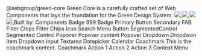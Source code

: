 


<Meta title="Green Design System" id="welcome"  />

<gds-theme>
    <gds-flex flex-direction="column" gap="4xl">
        <gds-flex padding="0 l">
            <gds-flex
                min-width="100%"
                justify-content="center"
                align-items="center"
                flex-direction="column"
                padding="0 l"
                gap="xl">
                <gds-icon-brand-green width="80" height="80"></gds-icon-brand-green>
                <gds-text tag="code" font-size="display-s">
                    <Version pack="@sebgroup/green-core" />
                </gds-text>
                <gds-text tag="code" font-size="display-s">@sebgroup/green-core</gds-text>
                <gds-text font-size="display-xs" text-align="center" text-wrap="balance">Green Core is a carefully crafted set of Web Components that lays the foundation for the Green Design System.</gds-text>
                <gds-flex gap="s">
                    <a target="_blank" href="https://github.com/seb-oss/green/blob/main/LICENSE">
                        <img src="https://img.shields.io/badge/license-Apache2.0-005FAC"/>
                    </a>
                    <a target="_blank" href="https://semver.org/">
                        <img src="https://img.shields.io/badge/semantic%20versioning-006D31"/>
                    </a>
                    <a target="_blank" href="https://nx.dev/">
                        <img src="https://img.shields.io/badge/maintained%20with-nx-006D31"/>
                    </a>
                    <a target="_blank" href="https://github.com/seb-oss/green/blob/main/CONTRIBUTING.md">
                        <img src="https://img.shields.io/badge/PRs-welcome-006D31"/>
                    </a>
                </gds-flex>
                <gds-flex gap="s">
                    <gds-text>Built by:</gds-text>
                    <gds-icon-brand-seb width="40" height="40"></gds-icon-brand-seb>
                </gds-flex>
            </gds-flex>
        </gds-flex>
        <gds-divider opacity="0.2"></gds-divider>
        <gds-flex flex-direction="column" gap="s">
            <gds-text tag="h2">Components</gds-text>
            <gds-grid columns="3" gap="l">
                <gds-card border="4xs/primary" border-radius="s" overflow="hidden" padding="0">
                    <gds-flex flex-direction="column">
                        <gds-flex align-items="center" justify-content="center" padding="l s" background="primary/0.4" min-height="200px" gap="xl">
                            <gds-badge variant="notice">Badge</gds-badge>
                            <gds-badge variant="positive" notification>999<gds-icon-plus-small slot="trail"></gds-icon-plus-small></gds-badge>
                        </gds-flex>
                        <gds-divider padding="s" opacity="0.2"></gds-divider>
                        <Story path="./?path=/docs/docs-components-badge--docs" >
                            <gds-flex padding="s" justify-content="space-between" align-items="center">
                                <gds-text tag="h5">Badge</gds-text>
                                <gds-icon-chevron-right width="16"></gds-icon-chevron-right>
                            </gds-flex>
                        </Story>
                    </gds-flex>
                </gds-card>
                <gds-card border="4xs/primary" border-radius="s" overflow="hidden" padding="0">
                    <gds-flex flex-direction="column">
                        <gds-flex align-items="center" justify-content="center" padding="l s" background="primary/0.4" min-height="200px">
                            <gds-button><gds-icon-credit-card slot="lead"></gds-icon-credit-card>Primary</gds-button>
                        </gds-flex>
                        <gds-divider padding="s" opacity="0.2"></gds-divider>
                        <Story path="./?path=/docs/docs-components-button--docs" >
                            <gds-flex padding="s" justify-content="space-between" align-items="center">
                                <gds-text tag="h5">Button</gds-text>
                                <gds-icon-chevron-right width="16"></gds-icon-chevron-right>
                            </gds-flex>
                        </Story>
                    </gds-flex>
                </gds-card>
                <gds-card border="4xs/primary" border-radius="s" overflow="hidden" padding="0">
                    <gds-flex flex-direction="column">
                        <gds-flex align-items="center" justify-content="center" padding="l s" background="primary/0.4" min-height="200px" position="relative">
                            <gds-fab variant="positive" inset="0" rank="secondary" position="relative">Secondary <gds-signal slot="trail"></gds-signal></gds-fab>
                        </gds-flex>
                        <gds-divider padding="s" opacity="0.2"></gds-divider>
                        <Story path="./?path=/docs/docs-components-button-fab--docs" >
                            <gds-flex padding="s" justify-content="space-between" align-items="center">
                                <gds-text tag="h5">FAB</gds-text>
                                <gds-icon-chevron-right width="16"></gds-icon-chevron-right>
                            </gds-flex>
                        </Story>
                    </gds-flex>
                </gds-card>
                <gds-card border="4xs/primary" border-radius="s" overflow="hidden" padding="0">
                    <gds-flex flex-direction="column">
                        <gds-flex align-items="center" justify-content="center" padding="l s" background="primary/0.4" min-height="200px" position="relative" gap="s">
                            <gds-filter-chips
                                value="chips, filter"
                                label="Pick news channel"
                            >
                                <gds-filter-chip value="filter">Filter</gds-filter-chip>
                                <gds-filter-chip value="chips">Chips</gds-filter-chip>
                            </gds-filter-chips>
                        </gds-flex>
                        <gds-divider padding="s" opacity="0.2"></gds-divider>
                        <Story path="./?path=/docs/docs-components-filter-chips--docs" >
                            <gds-flex padding="s" justify-content="space-between" align-items="center">
                                <gds-text tag="h5">Filter Chips</gds-text>
                                <gds-icon-chevron-right width="16"></gds-icon-chevron-right>
                            </gds-flex>
                        </Story>
                    </gds-flex>
                </gds-card>
                <gds-card border="4xs/primary" border-radius="s" overflow="hidden" padding="0">
                    <gds-flex flex-direction="column">
                        <gds-flex align-items="center" justify-content="center" padding="l s" background="primary/0.4" min-height="200px" position="relative" gap="s">
                            <gds-icon-rocket width="42" height="42"></gds-icon-rocket>
                        </gds-flex>
                        <gds-divider padding="s" opacity="0.2"></gds-divider>
                        <Story path="./?path=/docs/docs-components-icon--docs" >
                            <gds-flex padding="s" justify-content="space-between" align-items="center">
                                <gds-text tag="h5">Icon</gds-text>
                                <gds-icon-chevron-right width="16"></gds-icon-chevron-right>
                            </gds-flex>
                        </Story>
                    </gds-flex>
                </gds-card>
                <gds-card border="4xs/primary" border-radius="s" overflow="hidden" padding="0">
                    <gds-flex flex-direction="column">
                        <gds-flex align-items="center" justify-content="center" padding="l s" background="primary/0.4" min-height="200px"  gap="s">
                            <gds-menu-button><gds-icon-magnifying-glass slot="lead"></gds-icon-magnifying-glass>Search</gds-menu-button>
                        </gds-flex>
                        <gds-divider padding="s" opacity="0.2"></gds-divider>
                        <Story path="./?path=/docs/docs-components-menu-button--docs" >
                            <gds-flex padding="s" justify-content="space-between" align-items="center">
                                <gds-text tag="h5">Menu Button</gds-text>
                                <gds-icon-chevron-right width="16"></gds-icon-chevron-right>
                            </gds-flex>
                        </Story>
                    </gds-flex>
                </gds-card>
                <gds-card border="4xs/primary" border-radius="s" overflow="hidden" padding="0">
                    <gds-flex flex-direction="column">
                        <gds-flex align-items="center" justify-content="center" padding="l s" background="primary/0.4" min-height="200px" position="relative" gap="s">
                        <gds-flex max-width="200px">
                        <gds-segmented-control size="small" value="1"><gds-segment value="1">Segmented</gds-segment><gds-segment value="2">Control</gds-segment></gds-segmented-control>
                        </gds-flex>
                        </gds-flex>
                        <gds-divider padding="s" opacity="0.2"></gds-divider>
                        <Story path="./?path=/docs/docs-components-segmented-control--docs" >
                            <gds-flex padding="s" justify-content="space-between" align-items="center">
                                <gds-text tag="h5">Segmented Control</gds-text>
                                <gds-icon-chevron-right width="16"></gds-icon-chevron-right>
                            </gds-flex>
                        </Story>
                    </gds-flex>
                </gds-card>
                <gds-card border="4xs/primary" border-radius="s" overflow="hidden" padding="0">
                    <gds-flex flex-direction="column">
                        <gds-flex align-items="center" justify-content="center" padding="l s" background="primary/0.4" min-height="200px" gap="s">
                            <gds-popover><gds-button rank="secondary" slot="trigger">Popover <gds-icon-chevron-bottom slot="trail"></gds-icon-chevron-bottom></gds-button><gds-flex padding="xl"><gds-text >Popover content</gds-text></gds-flex></gds-popover>
                        </gds-flex>
                        <gds-divider padding="s" opacity="0.2"></gds-divider>
                        <Story path="./?path=/docs/docs-components-popover--docs" >
                            <gds-flex padding="s" justify-content="space-between" align-items="center">
                                <gds-text tag="h5">Popover</gds-text>
                                <gds-icon-chevron-right width="16"></gds-icon-chevron-right>
                            </gds-flex>
                        </Story>
                    </gds-flex>
                </gds-card>
                <gds-card border="4xs/primary" border-radius="s" overflow="hidden" padding="0">
                    <gds-flex flex-direction="column">
                        <gds-flex align-items="center" justify-content="center" padding="l s" background="primary/0.4" min-height="200px" position="relative" gap="s">
                            <gds-dropdown >
                                <gds-option value="1">Dropdown</gds-option>
                                <gds-option value="2">Dropdwon Item</gds-option>
                            </gds-dropdown>
                        </gds-flex>
                        <gds-divider padding="s" opacity="0.2"></gds-divider>
                        <Story path="./?path=/docs/docs-components-form-dropdown--docs" >
                            <gds-flex padding="s" justify-content="space-between" align-items="center">
                                <gds-text tag="h5">Dropdown</gds-text>
                                <gds-icon-chevron-right width="16"></gds-icon-chevron-right>
                            </gds-flex>
                        </Story>
                    </gds-flex>
                </gds-card>
                <gds-card border="4xs/primary" border-radius="s" overflow="hidden" padding="0">
                    <gds-flex flex-direction="column">
                        <gds-flex align-items="center" justify-content="center" padding="l s" background="primary/0.4" min-height="200px" position="relative" gap="s">
                        <gds-flex max-width="80%">
                            <gds-input label="Input" value=" " clearable > <gds-icon-credit-card slot="lead"></gds-icon-credit-card> </gds-input>
                        </gds-flex>
                        </gds-flex>
                        <gds-divider padding="s" opacity="0.2"></gds-divider>
                        <Story path="./?path=/docs/docs-components-form-input--docs" >
                            <gds-flex padding="s" justify-content="space-between" align-items="center">
                                <gds-text tag="h5">Input</gds-text>
                                <gds-icon-chevron-right width="16"></gds-icon-chevron-right>
                            </gds-flex>
                        </Story>
                    </gds-flex>
                </gds-card>
                <gds-card border="4xs/primary" border-radius="s" overflow="hidden" padding="0">
                    <gds-flex flex-direction="column">
                        <gds-flex align-items="center" justify-content="center" padding="l s" background="primary/0.4" min-height="200px" position="relative" gap="s">
                            <gds-flex max-width="80%">
                                <gds-textarea label="Textarea" ></gds-textarea>
                           </gds-flex>
                        </gds-flex>
                        <gds-divider padding="s" opacity="0.2"></gds-divider>
                        <Story path="./?path=/docs/docs-components-form-textarea--docs" >
                            <gds-flex padding="s" justify-content="space-between" align-items="center">
                                <gds-text tag="h5">Textarea</gds-text>
                                <gds-icon-chevron-right width="16"></gds-icon-chevron-right>
                            </gds-flex>
                        </Story>
                    </gds-flex>
                </gds-card>
                <gds-card border="4xs/primary" border-radius="s" overflow="hidden" padding="0">
                    <gds-flex flex-direction="column">
                        <gds-flex align-items="center" justify-content="center" padding="l s" background="primary/0.4" min-height="200px" position="relative" gap="s">
                            <gds-flex max-width="80%">
                                <gds-datepicker></gds-datepicker>
                           </gds-flex>
                        </gds-flex>
                        <gds-divider padding="s" opacity="0.2"></gds-divider>
                        <Story path="./?path=/docs/docs-components-form-datepicker--docs" >
                            <gds-flex padding="s" justify-content="space-between" align-items="center">
                                <gds-text tag="h5">Datepicker</gds-text>
                                <gds-icon-chevron-right width="16"></gds-icon-chevron-right>
                            </gds-flex>
                        </Story>
                    </gds-flex>
                </gds-card>
                <gds-card border="4xs/primary" border-radius="s" overflow="hidden" padding="0">
                    <gds-flex flex-direction="column">
                        <gds-flex align-items="flex-start" justify-content="center"   background="primary/0" overflow="hidden" height="200px" position="relative">
                            <gds-mask inset="0" mask-image="top" background-color="secondary/0.96"
                            position="absolute" z-index="4" pointer-events="none"> </gds-mask>
                                <gds-calendar></gds-calendar>
                        </gds-flex>
                        <gds-divider padding="s" opacity="0.2"></gds-divider>
                        <Story path="./?path=/docs/docs-components-calendar--docs" >
                            <gds-flex padding="s" justify-content="space-between" align-items="center">
                                <gds-text tag="h5">Calendar</gds-text>
                                <gds-icon-chevron-right width="16"></gds-icon-chevron-right>
                            </gds-flex>
                        </Story>
                    </gds-flex>
                </gds-card>
                <gds-card border="4xs/primary" border-radius="s" overflow="hidden" padding="0">
                    <gds-flex flex-direction="column">
                        <gds-flex align-items="center" justify-content="center"   background="primary/0" overflow="hidden" height="200px" position="relative">
                            <gds-flex id="target" align-items="center" gap="s">
                                <gds-icon-pin></gds-icon-pin>
                                <gds-text>Coachmark</gds-text>
                            </gds-flex>
                            <gds-coachmark target="target" placement="bottom">
                                This is the coachmark content.
                            </gds-coachmark>
                        </gds-flex>
                        <gds-divider padding="s" opacity="0.2"></gds-divider>
                        <Story path="./?path=/docs/docs-components-coachmark--docs" >
                            <gds-flex padding="s" justify-content="space-between" align-items="center">
                                <gds-text tag="h5">Coachmark</gds-text>
                                <gds-icon-chevron-right width="16"></gds-icon-chevron-right>
                            </gds-flex>
                        </Story>
                    </gds-flex>
                </gds-card>
                <gds-card border="4xs/primary" border-radius="s" overflow="hidden" padding="0">
                    <gds-flex flex-direction="column">
                        <gds-flex align-items="center" justify-content="center"   background="primary/0" overflow="hidden" height="200px" position="relative">
                            <gds-context-menu>
                                <gds-menu-item>Action 1</gds-menu-item>
                                <gds-menu-item>Action 2</gds-menu-item>
                                <gds-menu-item>Action 3</gds-menu-item>
                            </gds-context-menu>
                        </gds-flex>
                        <gds-divider padding="s" opacity="0.2"></gds-divider>
                        <Story path="./?path=/docs/docs-components-context-menu--docs" >
                            <gds-flex padding="s" justify-content="space-between" align-items="center">
                                <gds-text tag="h5">Context Menu</gds-text>
                                <gds-icon-chevron-right width="16"></gds-icon-chevron-right>
                            </gds-flex>
                        </Story>
                    </gds-flex>
                </gds-card>
            </gds-grid>
        </gds-flex>
    </gds-flex>
</gds-theme>
